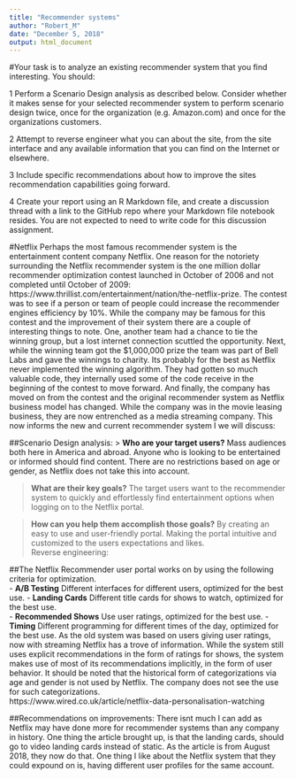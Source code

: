 ---
title: "Recommender systems"
author: "Robert_M"
date: "December 5, 2018"
output: html_document
---
#Your task is to analyze an existing recommender system that you find interesting. You should:

1	Perform a Scenario Design analysis as described below. Consider whether it makes sense for your selected recommender system to perform scenario design twice, once for the organization (e.g. Amazon.com) and once for the organizations customers.

2	Attempt to reverse engineer what you can about the site, from the site interface and any available information that you can find on the Internet or elsewhere.

3	Include specific recommendations about how to improve the sites recommendation capabilities going forward.

4	Create your report using an R Markdown file, and create a discussion thread with a link to the GitHub repo where your Markdown file notebook resides. You are not expected to need to write code for this discussion assignment.

#Netflix 
Perhaps the most famous recommender system is the entertainment content company Netflix.   One reason for the notoriety surrounding the Netflix recommender system is the one million dollar recommender optimization contest launched in October of 2006 and not completed until October of 2009:  https://www.thrillist.com/entertainment/nation/the-netflix-prize. The contest was to see if a person or team of people could increase the recommender engines efficiency by 10%.  While the company may be famous for this contest and the improvement of their system there are a couple of interesting things to note. One, another team had a chance to tie the winning group, but a lost internet connection scuttled the opportunity.  Next, while the winning team got the $1,000,000 prize the team was part of Bell Labs and gave the winnings to charity.  Its probably for the best as Netflix never implemented the winning algorithm.  They had gotten so much valuable code, they internally used some of the code receive in the beginning of the contest to move forward.  And finally, the company has moved on from the contest and the original recommender system as Netflix business model has changed.  While the company was in the movie leasing business, they are now entrenched as a media streaming company.  This now informs the new and current recommender system I we will discuss:  

##Scenario Design analysis: 
> **Who are your target users?** 
Mass audiences both here in America and abroad.  Anyone who is looking to be entertained or informed should find content.  There are no restrictions based on age or gender, as Netflix does not take this into account. 

> **What are their key goals?**
The target users want to the recommender system to quickly and effortlessly find entertainment options when logging on to the Netflix portal.  

> **How can you help them accomplish those goals?**
By creating an easy to use and user-friendly portal.  Making the portal intuitive and customized to the users expectations and likes.   
Reverse engineering: 

##The Netflix Recommender user portal works on by using the following criteria for optimization.  
-	**A/B Testing**  Different interfaces for different users, optimized for the best use.
-	**Landing Cards**  Different title cards for shows to watch, optimized for the best use.  
-	**Recommended Shows**  Use user ratings, optimized for the best use.
-	**Timing**  Different programming for different times of the day, optimized for the best use.
As the old system was based on users giving user ratings, now with streaming Netflix has a trove of information.  While the system still uses explicit recommendations in the form of ratings for shows, the system makes use of most of its recommendations implicitly, in the form of user behavior.  It should be noted that the historical form of categorizations via age and gender is not used by Netflix.  The company does not see the use for such categorizations.  
https://www.wired.co.uk/article/netflix-data-personalisation-watching

##Recommendations on improvements: 
There isnt much I can add as Netflix may have done more for recommender systems than any company in history.  One thing the article brought up, is that the landing cards, should go to video landing cards instead of static.  As the article is from August 2018, they now do that.  One thing I like about the Netflix system that they could expound on is, having different user profiles for the same account.   
